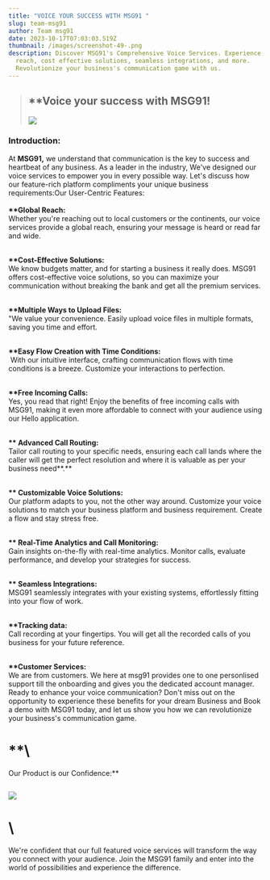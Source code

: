 ```yaml
---
title: "VOICE YOUR SUCCESS WITH MSG91 "
slug: team-msg91
author: Team msg91
date: 2023-10-17T07:03:03.519Z
thumbnail: /images/screenshot-49-.png
description: Discover MSG91's Comprehensive Voice Services. Experience global
  reach, cost effective solutions, seamless integrations, and more.
  Revolutionize your business's communication game with us.
---
```

<!--StartFragment-->

> ## **\*\*Voice your success with MSG91!**
>
> ![](/images/voice-add-on.jpg)

### **Introduction:**

At **MSG91,** we understand that communication is the key to success and heartbeat of any business. As a leader in the industry, We've designed our voice services to empower you in every possible way. Let's discuss how our feature-rich platform compliments your unique business requirements:Our User-Centric Features:\
**\
\*\*Global Reach:**\
Whether you're reaching out to local customers or the continents, our voice services provide a global reach, ensuring your message is heard or read far and wide.

**\
\*\*Cost-Effective Solutions:** \
We know budgets matter, and for starting a business it really does. MSG91 offers cost-effective voice solutions, so you can maximize your communication without breaking the bank and get all the premium services.

**\
\*\*Multiple Ways to Upload Files:** \
"We value your convenience. Easily upload voice files in multiple formats, saving you time and effort.

**\
\*\*Easy Flow Creation with Time Conditions:**\
 With our intuitive interface, crafting communication flows with time conditions is a breeze. Customize your interactions to perfection.

**\
\*\*Free Incoming Calls:** \
Yes, you read that right! Enjoy the benefits of free incoming calls with MSG91, making it even more affordable to connect with your audience using our Hello application.

**\
\*\* Advanced Call Routing:**\
Tailor call routing to your specific needs, ensuring each call lands where the caller will get the perfect resolution and where it is valuable as per your business need**.**

**\
\*\* Customizable Voice Solutions:** \
Our platform adapts to you, not the other way around. Customize your voice solutions to match your business platform and business requirement. Create a flow and stay stress free.

**\
\*\* Real-Time Analytics and Call Monitoring:** \
Gain insights on-the-fly with real-time analytics. Monitor calls, evaluate performance, and develop your strategies for success.

**\
\*\* Seamless Integrations:**\
MSG91 seamlessly integrates with your existing systems, effortlessly fitting into your flow of work.

**\
\*\*Tracking data:** \
Call recording at your fingertips. You will get all the recorded calls of you business for your future reference.

**\
\*\*Customer Services:** \
We are from customers. We here at msg91 provides one to one personlised support till the onboarding and gives you the dedicated account manager. Ready to enhance your voice communication? Don't miss out on the opportunity to experience these benefits for your dream Business and Book a demo with MSG91 today, and let us show you how we can revolutionize your business's communication game.

# **\
Our Product is our Confidence:**

![]()

![](/images/pexels-gerd-altmann-21696.jpg)

# \
We're confident that our full featured voice services will transform the way you connect with your audience. Join the MSG91 family and enter into the world of possibilities and experience the difference.

<!--EndFragment-->